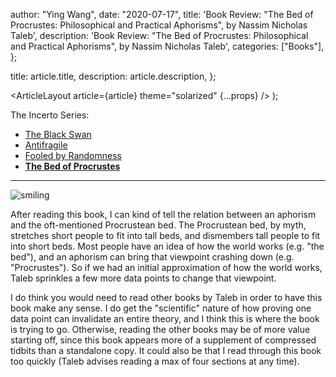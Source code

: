 
  author: "Ying Wang",
  date: "2020-07-17",
  title:
    'Book Review: "The Bed of Procrustes: Philosophical and Practical Aphorisms", by Nassim Nicholas Taleb',
  description:
    'Book Review: "The Bed of Procrustes: Philosophical and Practical Aphorisms", by Nassim Nicholas Taleb',
  categories: ["Books"],
};

  title: article.title,
  description: article.description,
};

  <ArticleLayout article={article} theme="solarized" {...props} />
);

The Incerto Series:

- [The Black Swan](/posts/2020/04/09/the_black_swan)
- [Antifragile](/posts/2020/05/06/antifragile)
- [Fooled by Randomness](/posts/2020/07/16/fooled_by_randomness)
- [**The Bed of Procrustes**](/posts/2020/07/17/the_bed_of_procrustes)

---

![smiling](/img/posts/2020/07/17/the_bed_of_procrustes_1.jpeg)

After reading this book, I can kind of tell the relation between an aphorism and
the oft-mentioned Procrustean bed. The Procrustean bed, by myth, stretches short
people to fit into tall beds, and dismembers tall people to fit into short beds.
Most people have an idea of how the world works (e.g. "the bed"), and an
aphorism can bring that viewpoint crashing down (e.g. "Procrustes"). So if we
had an initial approximation of how the world works, Taleb sprinkles a few more
data points to change that viewpoint.

I do think you would need to read other books by Taleb in order to have this
book make any sense. I do get the "scientific" nature of how proving one data
point can invalidate an entire theory, and I think this is where the book is
trying to go. Otherwise, reading the other books may be of more value starting
off, since this book appears more of a supplement of compressed tidbits than a
standalone copy. It could also be that I read through this book too quickly
(Taleb advises reading a max of four sections at any time).
